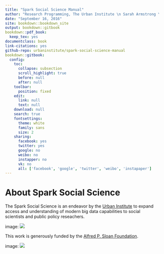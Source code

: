 ```yaml
--- 
title: "Spark Social Science Manual"
author: "Research Programming, The Urban Institute \n Sarah Armstrong \n Alex C. Engler"
date: "September 16, 2016"
site: bookdown::bookdown_site
output: bookdown::gitbook
bookdown::pdf_book:
  keep_tex: yes
documentclass: book
link-citations: yes
github-repo: urbaninstitute/spark-social-science-manual
bookdown::gitbook:
  config:
    toc:
      collapse: subsection
      scroll_highlight: true
      before: null
      after: null
    toolbar:
      position: fixed
    edit:
      link: null
      text: null
    download: null
    search: true
    fontsettings:
      theme: white
      family: sans
      size: 2
    sharing:
      facebook: yes
      twitter: yes
      google: no
      weibo: no
      instapper: no
      vk: no
      all: ['facebook', 'google', 'twitter', 'weibo', 'instapaper']
---
```


# About Spark Social Science


The Spark Social Science is an endeavor by the [Urban Institute](http://www.urban.org/) to expand access and understanding of modern big data capabilities to social scientists and public policy reseachers.

image: ![](/images/urban.png)

This work is generously funded by the [Alfred P. Sloan Foundation](https://www.sloan.org).

image: ![](/images/sloan.png)





